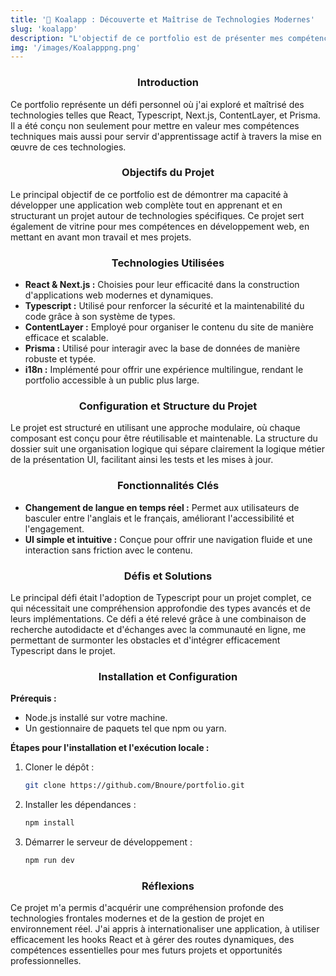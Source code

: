 ```yaml
---
title: '🐨 Koalapp : Découverte et Maîtrise de Technologies Modernes'
slug: 'koalapp'
description: "L'objectif de ce portfolio est de présenter mes compétences et d'apprendre à structurer un projet autour d'un écosystème de technologies que je ne maîtrisais pas totalement."
img: '/images/Koalapppng.png'
---
```


<div align="center">

### Introduction

</div>

Ce portfolio représente un défi personnel où j'ai exploré et maîtrisé des technologies telles que React, Typescript, Next.js, ContentLayer, et Prisma. Il a été conçu non seulement pour mettre en valeur mes compétences techniques mais aussi pour servir d'apprentissage actif à travers la mise en œuvre de ces technologies.

<div align="center">

### Objectifs du Projet

</div>

Le principal objectif de ce portfolio est de démontrer ma capacité à développer une application web complète tout en apprenant et en structurant un projet autour de technologies spécifiques. Ce projet sert également de vitrine pour mes compétences en développement web, en mettant en avant mon travail et mes projets.

<div align="center">

### Technologies Utilisées

</div>

- **React & Next.js :** Choisies pour leur efficacité dans la construction d'applications web modernes et dynamiques.
- **Typescript :** Utilisé pour renforcer la sécurité et la maintenabilité du code grâce à son système de types.
- **ContentLayer :** Employé pour organiser le contenu du site de manière efficace et scalable.
- **Prisma :** Utilisé pour interagir avec la base de données de manière robuste et typée.
- **i18n :** Implémenté pour offrir une expérience multilingue, rendant le portfolio accessible à un public plus large.

<div align="center">

### Configuration et Structure du Projet

</div>

Le projet est structuré en utilisant une approche modulaire, où chaque composant est conçu pour être réutilisable et maintenable. La structure du dossier suit une organisation logique qui sépare clairement la logique métier de la présentation UI, facilitant ainsi les tests et les mises à jour.

<div align="center">

### Fonctionnalités Clés

</div>

- **Changement de langue en temps réel :** Permet aux utilisateurs de basculer entre l'anglais et le français, améliorant l'accessibilité et l'engagement.
- **UI simple et intuitive :** Conçue pour offrir une navigation fluide et une interaction sans friction avec le contenu.

<div align="center">

### Défis et Solutions

</div>

Le principal défi était l'adoption de Typescript pour un projet complet, ce qui nécessitait une compréhension approfondie des types avancés et de leurs implémentations. Ce défi a été relevé grâce à une combinaison de recherche autodidacte et d'échanges avec la communauté en ligne, me permettant de surmonter les obstacles et d'intégrer efficacement Typescript dans le projet.

<div align="center">

### Installation et Configuration

</div>

**Prérequis :**

- Node.js installé sur votre machine.
- Un gestionnaire de paquets tel que npm ou yarn.

**Étapes pour l'installation et l'exécution locale :**

1. Cloner le dépôt :
   ```bash
   git clone https://github.com/Bnoure/portfolio.git
   ```
2. Installer les dépendances :
   ```bash
   npm install
   ```
3. Démarrer le serveur de développement :
   ```bash
   npm run dev
   ```

<div align="center">

### Réflexions

</div>

Ce projet m'a permis d'acquérir une compréhension profonde des technologies frontales modernes et de la gestion de projet en environnement réel. J'ai appris à internationaliser une application, à utiliser efficacement les hooks React et à gérer des routes dynamiques, des compétences essentielles pour mes futurs projets et opportunités professionnelles.
